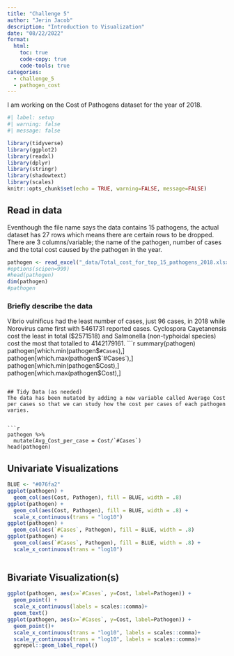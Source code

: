 ```yaml
---
title: "Challenge 5"
author: "Jerin Jacob"
description: "Introduction to Visualization"
date: "08/22/2022"
format:
  html:
    toc: true
    code-copy: true
    code-tools: true
categories:
  - challenge_5
  - pathogen_cost
---
```

I am working on the Cost of Pathogens dataset for the year of 2018.

```r
#| label: setup
#| warning: false
#| message: false

library(tidyverse)
library(ggplot2)
library(readxl)
library(dplyr)
library(stringr)
library(shadowtext)
library(scales)
knitr::opts_chunk$set(echo = TRUE, warning=FALSE, message=FALSE)
```

## Read in data

Eventhough the file name says the data contains 15 pathogens, the actual dataset has 27 rows which means there are certain rows to be dropped. There are 3 columns/variable; the name of the pathogen, number of cases and the total cost caused by the pathogen in the year.
```r
pathogen <- read_excel("_data/Total_cost_for_top_15_pathogens_2018.xlsx", skip = 5, col_names = c("Pathogen", "#Cases", "Cost"), n_max = 15)
#options(scipen=999)
#head(pathogen)
dim(pathogen)
#pathogen
```

### Briefly describe the data

Vibrio vulnificus had the least number of cases, just 96 cases, in 2018 while Norovirus came first with 5461731 reported cases. Cyclospora Cayetanensis	cost the least in total ($2571518) and Salmonella (non-typhoidal species)	cost the most that totalled to 4142179161.
```r
summary(pathogen)
pathogen[which.min(pathogen$`#Cases`),]
pathogen[which.max(pathogen$`#Cases`),]
pathogen[which.min(pathogen$Cost),]
pathogen[which.max(pathogen$Cost),]
```

## Tidy Data (as needed)
The data has been mutated by adding a new variable called Average Cost per cases so that we can study how the cost per cases of each pathogen varies. 


```r
pathogen %>%
  mutate(Avg_Cost_per_case = Cost/`#Cases`)
head(pathogen)

```

## Univariate Visualizations
```r
BLUE <- "#076fa2"
ggplot(pathogen) +
  geom_col(aes(Cost, Pathogen), fill = BLUE, width = .8)
ggplot(pathogen) +
  geom_col(aes(Cost, Pathogen), fill = BLUE, width = .8) +
  scale_x_continuous(trans = "log10")
ggplot(pathogen) +
  geom_col(aes(`#Cases`, Pathogen), fill = BLUE, width = .8)
ggplot(pathogen) +
  geom_col(aes(`#Cases`, Pathogen), fill = BLUE, width = .8) +
  scale_x_continuous(trans = "log10")
  


```
## Bivariate Visualization(s)

```r

ggplot(pathogen, aes(x=`#Cases`, y=Cost, label=Pathogen)) +
  geom_point() +
  scale_x_continuous(labels = scales::comma)+
  geom_text()
ggplot(pathogen, aes(x=`#Cases`, y=Cost, label=Pathogen)) +
  geom_point()+
  scale_x_continuous(trans = "log10", labels = scales::comma)+
  scale_y_continuous(trans = "log10", labels = scales::comma)+
  ggrepel::geom_label_repel()
```


